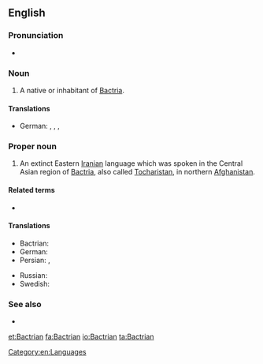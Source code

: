==English==
{{wikipedia}}

===Pronunciation===
* {{a|UK}} {{IPA|/ˈbæktɹɪən/|lang=en}}

===Noun===
{{en-noun}}

# A native or inhabitant of [[Bactria]].

====Translations====
{{trans-top|a native or inhabitant of Bactria}}
* German: {{t|de|Baktrier|m}}, {{t|de|Baktrierin|f}}, {{t|de|Baktrer|m}}, {{t|de|Baktrerin|f}}
{{trans-mid}}
{{trans-bottom}}

===Proper noun===
{{en-proper noun}}

# An extinct Eastern [[Iranian]] language which was spoken in the Central Asian region of [[Bactria]], also called [[Tocharistan]], in northern [[Afghanistan]].

====Related terms====
* {{l|en|Bactrian camel}}

====Translations====
{{trans-top|language}}
* Bactrian: {{t|xbc|αριαο|sc=Grek}}
* German: {{t|de|Baktrisch|n}}
* Persian: {{t+|fa|باختری|sc=fa-Arab}}, {{t|fa|بلخی|tr=Balxi|sc=fa-Arab}}
{{trans-mid}}
* Russian: {{t+|ru|бактрийский}}
* Swedish: {{t|sv|baktriska|c}}
{{trans-bottom}}

===See also===
* {{langcat|xbc}}

[[Category:en:Languages]]

[[et:Bactrian]]
[[fa:Bactrian]]
[[io:Bactrian]]
[[ta:Bactrian]]